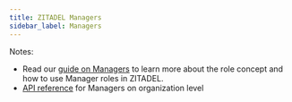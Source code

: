 ```yaml
---
title: ZITADEL Managers
sidebar_label: Managers
---
```



<ManagerDescription name="ManagerDescription" />

Notes:

- Read our [guide on Managers](../../guides/manage/console/managers) to learn more about the role concept and how to use Manager roles in ZITADEL.
- [API reference](/docs/apis/resources/mgmt/management-service-list-org-member-roles) for Managers on organization level
